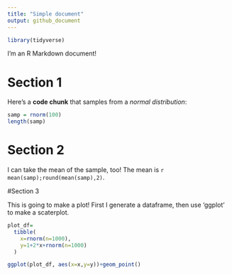 ```yaml
---
title: "Simple document"
output: github_document
---
```

```r
library(tidyverse)
```

I'm an R Markdown document! 

# Section 1

Here's a **code chunk** that samples from 
a _normal distribution_:

```r
samp = rnorm(100)
length(samp)
```

# Section 2

I can take the mean of the sample, too!
The mean is `r mean(samp);round(mean(samp),2)`.

#Section 3

This is going to make a plot! First I generate a dataframe, then use 'ggplot' to make a scaterplot.

```r
plot_df=
  tibble(
    x=rnorm(n=1000),
    y=1+2*x+rnorm(n=1000)
  )

ggplot(plot_df, aes(x=x,y=y))+geom_point()
```

